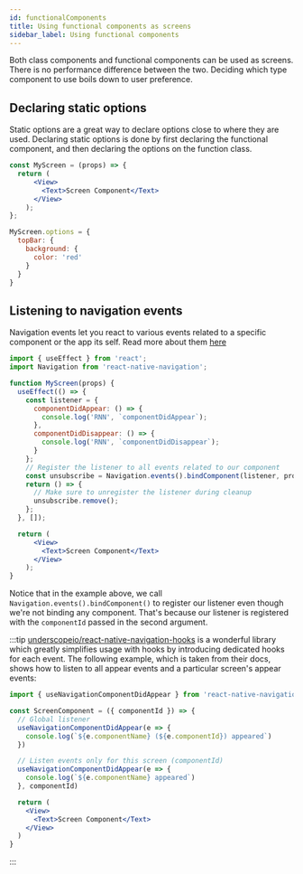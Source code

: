 ```yaml
---
id: functionalComponents
title: Using functional components as screens
sidebar_label: Using functional components
---
```


Both class components and functional components can be used as screens. There is no performance difference between the two. Deciding which type component to use boils down to user preference.

## Declaring static options
Static options are a great way to declare options close to where they are used. Declaring static options is done by first declaring the functional component, and then declaring the options on the function class.
```jsx
const MyScreen = (props) => {
  return (
      <View>
        <Text>Screen Component</Text>
      </View>
    );
};

MyScreen.options = {
  topBar: {
    background: {
      color: 'red'
    }
  }
}
```

## Listening to navigation events
Navigation events let you react to various events related to a specific component or the app its self. Read more about them [here](../api/events)

```jsx
import { useEffect } from 'react';
import Navigation from 'react-native-navigation';

function MyScreen(props) {
  useEffect(() => {
    const listener = {
      componentDidAppear: () => {
        console.log('RNN', `componentDidAppear`);
      },
      componentDidDisappear: () => {
        console.log('RNN', `componentDidDisappear`);
      }
    };
    // Register the listener to all events related to our component
    const unsubscribe = Navigation.events().bindComponent(listener, props.componentId);
    return () => {
      // Make sure to unregister the listener during cleanup
      unsubscribe.remove();
    };
  }, []);

  return (
      <View>
        <Text>Screen Component</Text>
      </View>
    );
}
```

Notice that in the example above, we call `Navigation.events().bindComponent()` to register our listener even though we're not binding any component. That's because our listener is registered with the `componentId` passed in the second argument.

:::tip
[underscopeio/react-native-navigation-hooks](https://github.com/underscopeio/react-native-navigation-hooks) is a wonderful library which greatly simplifies usage with hooks by introducing dedicated hooks for each event. The following example, which is taken from their docs, shows how to listen to all appear events and a particular screen's appear events:

```jsx
import { useNavigationComponentDidAppear } from 'react-native-navigation-hooks'

const ScreenComponent = ({ componentId }) => {
  // Global listener
  useNavigationComponentDidAppear(e => {
    console.log(`${e.componentName} (${e.componentId}) appeared`)
  })

  // Listen events only for this screen (componentId)
  useNavigationComponentDidAppear(e => {
    console.log(`${e.componentName} appeared`)
  }, componentId)

  return (
    <View>
      <Text>Screen Component</Text>
    </View>
  )
}
```
:::